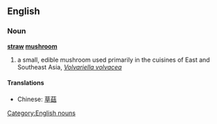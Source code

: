 ==English==
===Noun===
'''[[straw]] [[mushroom]]'''
#a small, edible mushroom used primarily in the cuisines of East and Southeast Asia, ''[[Volvariella volvacea]]''
====Translations====
*Chinese: [[草菇]]

[[Category:English nouns]]

{{vi-attention}}
